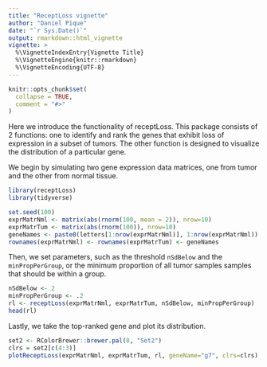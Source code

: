 ```yaml
---
title: "ReceptLoss vignette"
author: "Daniel Pique"
date: "`r Sys.Date()`"
output: rmarkdown::html_vignette
vignette: >
  %\VignetteIndexEntry{Vignette Title}
  %\VignetteEngine{knitr::rmarkdown}
  %\VignetteEncoding{UTF-8}
---
```


```r
knitr::opts_chunk$set(
  collapse = TRUE,
  comment = "#>"
)
```

Here we introduce the functionality of receptLoss. This package consists of 2 functions: one to identify and rank the genes that exhibit loss of expression in a subset of tumors. The other function is designed to visualize the distribution of a particular gene.

We begin by simulating two gene expression data matrices, one from tumor and the other from normal tissue.
```r
library(receptLoss)
library(tidyverse)

set.seed(100)
exprMatrNml <- matrix(abs(rnorm(100, mean = 2)), nrow=10) 
exprMatrTum <- matrix(abs(rnorm(100)), nrow=10)
geneNames <- paste0(letters[1:nrow(exprMatrNml)], 1:nrow(exprMatrNml))
rownames(exprMatrNml) <- rownames(exprMatrTum) <- geneNames

```

Then, we set parameters, such as the threshold `nSdBelow` and the `minPropPerGroup`, or the minimum proportion of all tumor samples samples that should be within a group.
```r
nSdBelow <- 2
minPropPerGroup <- .2
rl <- receptLoss(exprMatrNml, exprMatrTum, nSdBelow, minPropPerGroup)
head(rl)
```

Lastly, we take the top-ranked gene and plot its distribution.
```r
set2 <- RColorBrewer::brewer.pal(8, "Set2")
clrs = set2[c(4:3)]
plotReceptLoss(exprMatrNml, exprMatrTum, rl, geneName="g7", clrs=clrs)
```


